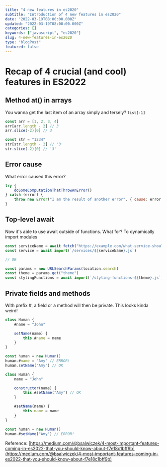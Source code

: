 ```yaml
---
title: "4 new features in es2020"
subtitle: "Introduction of 4 new features in es2020"
date: "2022-03-19T08:00:00.000Z"
updated: "2022-03-19T08:00:00.000Z"
categories: []
keywords: ["javascript", "es2020"]
slug: 4-new-features-in-es2020
type: "blogPost"
featured: false
---
```


# Recap of 4 crucial (and cool) features in ES2022

## Method at() in arrays

You wanna get the last item of an array simply and tersely? `list[-1]`

```js
const arr = [1, 2, 3, 4]
arr[arr.length - 2] // 3
arr.slice(-2)[0] // 3

const str = "1234"
str[str.length - 2] // '3'
str.slice(-2)[0] // '3'
```

## Error cause

What error caused this error?

```js
try {
    doSomeComputationThatThrowAnError()
} catch (error) {
    throw new Error("I am the result of another error", { cause: error })
}
```

## Top-level await

Now it's able to use await outside of functions. What for? To dynamically import modules

```js
const serviceName = await fetch("https://example.com/what-service-should-i-use")
const service = await import(`/services/${serviceName}.js`)

// OR

const params = new URLSearchParams(location.search)
const theme = params.get("theme")
const stylingFunctions = await import(`/styling-functions-${theme}.js`)
```

## Private fields and methods

With prefix #, a field or a method will then be private. This looks kinda weird!

```js
class Human {
    #name = "John"

    setName(name) {
        this.#name = name
    }
}

const human = new Human()
human.#name = "Amy" // ERROR!
human.setName("Amy") // OK
```

```js
class Human {
    name = "John"

    constructor(name) {
        this.#setName("Amy") // OK
    }

    #setName(name) {
        this.name = name
    }
}

const human = new Human()
human.#setName("Amy") // ERROR!
```

Reference: [https://medium.com/@bsalwiczek/4-most-important-features-coming-in-es2022-that-you-should-know-about-f7e18c1bff9b](https://medium.com/@bsalwiczek/4-most-important-features-coming-in-es2022-that-you-should-know-about-f7e18c1bff9b)

